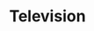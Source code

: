 ---
title: "Television"
meta_title: "Television craft"
description: "Craft de Television"
rank: "d"
draft: false
name: "Television"
recipe_img: "https://wiki.pokexgames.com/images/7/75/Television.png"
level: 28
craft_time: 2400
result: 1
value_npc: 1
ingredients:
  - name: "Glass"
    quantity: 1
    item_img: "https://wiki.pokexgames.com/images/1/15/Glass.png"
    value_npc: 1
  - name: "Electric Box"
    quantity: 1
    item_img: "https://wiki.pokexgames.com/images/6/6c/ElectricBox.png"
    value_npc: 1
  - name: "Iron Ore"
    quantity: 6
    item_img: "https://wiki.pokexgames.com/images/e/e7/Iron_ore.png"
    value_npc: 1
  - name: "Piece of Steel"
    quantity: 92
    item_img: "https://wiki.pokexgames.com/images/c/c1/PieceOfSteel.png"
    value_npc: 1
---